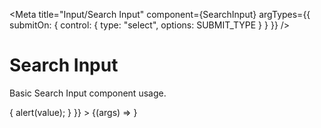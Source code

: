 
<Meta title="Input/Search Input"
      component={SearchInput}
      argTypes={{
        submitOn: {
          control: {
            type: "select",
            options: SUBMIT_TYPE
          }
        }
      }}
/>


# Search Input
Basic Search Input component usage.

<Canvas>
  <Story
    name="Search Input"
    args={{
      debounceRate: 300,
      placeholder: "Search input placeholder",
      onChange: (value) => {
        alert(value);
      }
    }}
  >
    {(args) => <SearchInput {...args}/>}
  </Story>
</Canvas>

<ArgsTable story="Search Input"/>
